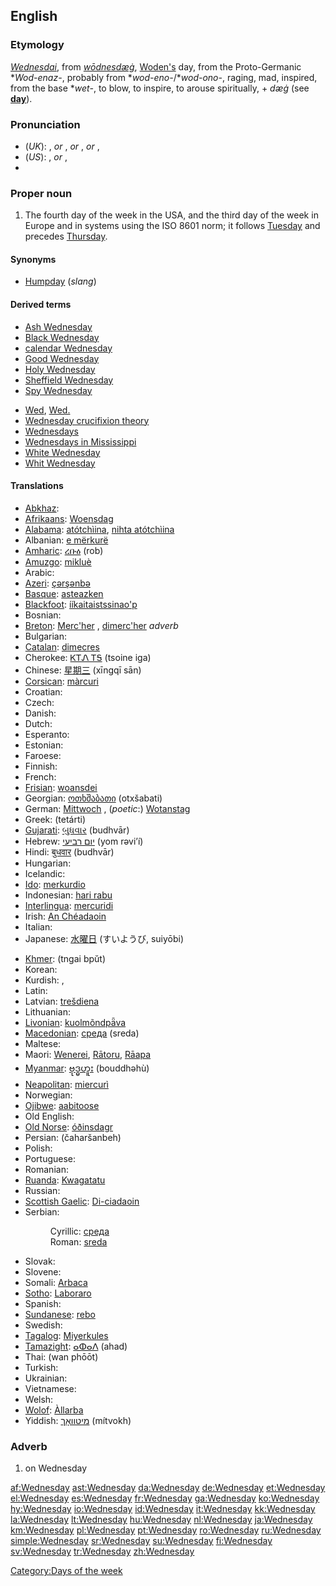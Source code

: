 {{wikipedia|dab=wednesday (disambiguation)|wednesday}}
==English==

===Etymology===
{{ME.}} ''[[Wednesdai]]'', from {{OE.}} ''[[wōdnesdæġ]]'', [[Woden|Woden's]] day, from the Proto-Germanic *''Wod-enaz-'', probably from *''wod-eno-''/*''wod-ono-'', raging, mad, inspired, from the base *''wet-'', to blow, to inspire, to arouse spiritually, + ''dæġ'' (see '''[[day]]''').

===Pronunciation===
* (''UK''): {{IPA|/ˈwɛdnzdeɪ/}}, {{SAMPA|/"wEdnzdeI/}} ''or'' {{IPA|/ˈwɛnzdeɪ/}}, {{SAMPA|/"wEnzdeI/}} ''or'' {{IPA|/ˈwɛdnzdi/}}, {{SAMPA|/"wEdnzdi/}} ''or'' {{IPA|/ˈwɛnzdi/}}, {{SAMPA|/"wEnzdi/}}
* (''US''): {{IPA|/ˈwɛnzdeɪ/}}, {{SAMPA|/"wEnzdeI/}} ''or'' {{IPA|/ˈwɛnzdi/}}, {{SAMPA|/"wEnzdi/}}
* {{audio|en-us-Wednesday.ogg|Audio (US)}}

===Proper noun===
{{wikipedia}}
{{en-proper noun|s}}

# The fourth day of the week in the USA, and the third day of the week in Europe and in systems using the ISO 8601 norm; it follows [[Tuesday]] and precedes [[Thursday]].
<!--probably just an attributive use of the noun: #An appointment, person, or feeling associated with this day of the week.-->

====Synonyms====
* [[Humpday]] (''slang'')

====Derived terms====
{{top2}}
* [[Ash Wednesday]]
* [[Black Wednesday]]
* [[calendar Wednesday]]
* [[Good Wednesday]]
* [[Holy Wednesday]]
* [[w:Sheffield Wednesday|Sheffield Wednesday]]
* [[Spy Wednesday]]
{{mid2}}
* [[Wed]], [[Wed.]]
* [[Wednesday crucifixion theory]]
* [[Wednesdays]]<!--adverb-->
* [[w:Wednesdays in Mississippi|Wednesdays in Mississippi]]
* [[White Wednesday]]
* [[Whit Wednesday]]
{{bottom}}

====Translations====
{{trans-top|day of the week}}
* [[Abkhaz]]: {{RUchar|[[ахаш]]}} {{IPAchar|(axaš)}}
* [[Afrikaans]]: [[Woensdag]]
* [[Alabama]]: [[atótchìina]], [[nihta atótchìina]]
* Albanian: [[e mërkurë]]
* [[Amharic]]: [[ረቡዕ]] (rob)
* [[Amuzgo]]: [[mikluè]]
* Arabic: {{ARchar|[[الاربعاء|الأربعاء]]}} {{IPAchar|(al-’árbaʕa’)}}
* [[Azeri]]: [[çərşənbə]]
* [[Basque]]: [[asteazken]]
* [[Blackfoot]]: [[ííkaitaistssinao'p]]
* Bosnian: {{t+|bs|srijeda|f}}
* [[Breton]]: [[Merc'her]] {{m}}, [[dimerc'her]] ''adverb''
* Bulgarian: {{t+|bg|сряда|f|tr=srjadá|sc=Cyrl}}
* [[Catalan]]: [[dimecres]] {{m}}
* Cherokee: [[ᏦᎢᏁ ᎢᎦ]] (tsoine iga)
* Chinese: [[星期三]] (xīngqī sān)
* [[Corsican]]: [[màrcuri]]
* Croatian: {{t+|hr|srijeda|f}}
* Czech: {{t+|cs|středa|f}}
* Danish: {{t+|da|onsdag}}
* Dutch: {{t+|nl|woensdag|m}}
* Esperanto: {{t+|eo|merkredo|xs=Esperanto}}
* Estonian: {{t+|et|kolmapäev}}
* Faroese: {{t-|fo|mikudagur|m|xs=Faroese}}
* Finnish: {{t+|fi|keskiviikko}}
* French: {{t+|fr|mercredi|m}}
* [[Frisian]]: [[woansdei]]
* Georgian: [[ოთხშაბათი]] (otxšabati)
* German: [[Mittwoch]] {{m}}, (''poetic'':) [[Wotanstag]] {{m}}
* Greek: {{t|el|Τετάρτη|f|sc=Grek}} (tetárti)
* [[Gujarati]]: [[બુધવાર]] (budhvār)
* Hebrew: [[יום רביעי]] (yom rəvi’í)
* Hindi: [[बुधवार]] (budhvār)
* Hungarian: {{t+|hu|szerda}}
* Icelandic: {{t+|is|miðvikudagur|m}}
* [[Ido]]: [[merkurdio]]
* Indonesian: [[hari rabu]]
* [[Interlingua]]: [[mercuridi]]
* Irish: [[An Chéadaoin]]
* Italian: {{t+|it|mercoledì|m}}
* Japanese: [[水曜日]] (すいようび, suiyōbi)
{{trans-mid}}
* [[Khmer]]: {{KMchar|[[ថ្ងៃពុធ]]}} (tngai bpŭt)
* Korean: {{t+|ko|수요일|tr=suyoil|sc=KOchar}}
* Kurdish: {{KUchar|[[چوارشه‌م]]}}, {{KUchar|[[چوارشه‌مه‌]]}}
* Latin: {{t+|la|dies Mercurii}}
* Latvian: [[trešdiena]]
* Lithuanian: {{t+|lt|trečiadienis|m|xs=Lithuanian}}
* [[Livonian]]: [[kuolmõndpǟva]]
* [[Macedonian]]: [[среда]] (sreda)
* Maltese: {{t-|mt|l-Erbgħa|xs=Maltese}}
* Maori: [[Wenerei]], [[Rātoru]], [[Rāapa]]
* [[Myanmar]]: [[ဗုဒ္ဓဟူး]] (bouddhəhù)
* [[Neapolitan]]: [[miercurì]]
* Norwegian: {{t+|no|onsdag}}
* [[Ojibwe]]: [[aabitoose]]
* Old English: {{t-|ang|wodnesdæg|m|alt=wōdnesdæġ|xs=Old English}}
* [[Old Norse]]: [[óðinsdagr]] {{m}}
* Persian: {{FAchar|[[چهارشنبه]]}} (čaharšanbeh)
* Polish: {{t+|pl|środa|f}}
* Portuguese: {{t+|pt|quarta-feira}}
* Romanian: {{t+|ro|miercuri|f}}
* [[Ruanda]]: [[Kwagatatu]]
* Russian: {{t+|ru|среда|f|tr=sredá|sc=Cyrl}}
* [[Scottish Gaelic]]: [[Di-ciadaoin]] {{m}}
* Serbian:
*: Cyrillic: [[среда#Serbian|среда]] {{f}}
*: Roman: [[sreda#Serbian|sreda]] {{f}}
* Slovak: {{t+|sk|streda|f}}
* Slovene: {{t+|sl|sreda|f}}
* Somali: [[Arbaca]]
* [[Sotho]]: [[Laboraro]]
* Spanish: {{t+|es|miércoles|m}}
* [[Sundanese]]: [[rebo]]
* Swedish: {{t+|sv|onsdag}}
* [[Tagalog]]: [[Miyerkules]]
* [[Tamazight]]: [[ⴰⵀⴰⴷ]] (ahad)
* Thai: {{THchar|[[วันพุธ]]}} (wan phōōt)
* Turkish: {{t+|tr|çarşamba}}
* Ukrainian: {{t-|uk|середа|f|tr=seredá|sc=Cyrl|xs=Ukrainian}}
* Vietnamese: {{t+|vi|thứ tư|xs=Vietnamese}}
* Welsh: {{t-|cy|dydd Mercher|xs=Welsh}}
* [[Wolof]]: [[Àllarba]]
* Yiddish: [[מיטוואָך]] (mítvokh)
{{trans-bottom}}

===Adverb===
{{en-adv|-}}

# on Wednesday

[[Category:Days of the week]]

[[af:Wednesday]]
[[ast:Wednesday]]
[[da:Wednesday]]
[[de:Wednesday]]
[[et:Wednesday]]
[[el:Wednesday]]
[[es:Wednesday]]
[[fr:Wednesday]]
[[ga:Wednesday]]
[[ko:Wednesday]]
[[hy:Wednesday]]
[[io:Wednesday]]
[[id:Wednesday]]
[[it:Wednesday]]
[[kk:Wednesday]]
[[la:Wednesday]]
[[lt:Wednesday]]
[[hu:Wednesday]]
[[nl:Wednesday]]
[[ja:Wednesday]]
[[km:Wednesday]]
[[pl:Wednesday]]
[[pt:Wednesday]]
[[ro:Wednesday]]
[[ru:Wednesday]]
[[simple:Wednesday]]
[[sr:Wednesday]]
[[su:Wednesday]]
[[fi:Wednesday]]
[[sv:Wednesday]]
[[tr:Wednesday]]
[[zh:Wednesday]]